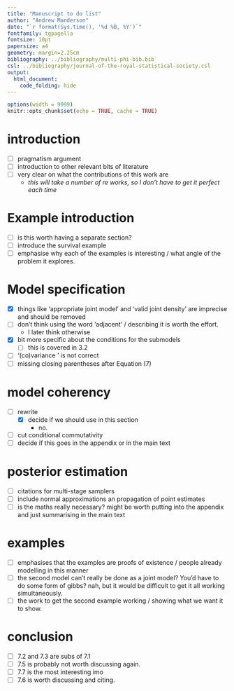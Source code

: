 ```yaml
---
title: "Manuscript to do list"
author: "Andrew Manderson"
date: "`r format(Sys.time(), '%d %B, %Y')`"
fontfamily: tgpagella
fontsize: 10pt
papersize: a4
geometry: margin=2.25cm
bibliography: ../bibliography/multi-phi-bib.bib
csl: ../bibliography/journal-of-the-royal-statistical-society.csl
output: 
  html_document:
    code_folding: hide
---
```


```r
options(width = 9999)
knitr::opts_chunk$set(echo = TRUE, cache = TRUE)
```

# introduction

- [ ] pragmatism argument
- [ ] introduction to other relevant bits of literature
- [ ] very clear on what the contributions of this work are
    - _this will take a number of re works, so I don't have to get it perfect each time_


# Example introduction

- [ ] is this worth having a separate section?
- [ ] introduce the survival example 
- [ ] emphasise why each of the examples is interesting / what angle of the problem it explores.

# Model specification

- [x] things like 'appropriate joint model' and 'valid joint density' are imprecise and should be removed
- [ ] don't think using the word 'adjacent' / describing it is worth the effort.
    - I later think otherwise
- [x] bit more specific about the conditions for the submodels
    - [ ] this is covered in 3.2
- [ ] '(co)variance \sigma' is not correct
- [ ] missing closing parentheses after Equation (7)

# model coherency

- [ ] rewrite
    - [x] decide if we should use \cap in this section
        - no.
- [ ] cut conditional commutativity
- [ ] decide if this goes in the appendix or in the main text

# posterior estimation 

- [ ] citations for multi-stage samplers 
- [ ] include normal approximations an propagation of point estimates 
- [ ] is the maths really necessary? might be worth putting into the appendix and just summarising in the main text

# examples

- [ ] emphasises that the examples are proofs of existence / people already modelling in this manner 
- [ ] the second model can't really be done as a joint model? You'd have to do some form of gibbs? nah, but it would be difficult to get it all working simultaneously.
- [ ] the work to get the second example working / showing what we want it to show.

# conclusion

- [ ] 7.2 and 7.3 are subs of 7.1
- [ ] 7.5 is probably not worth discussing again.
- [ ] 7.7 is the most interesting imo
- [ ] 7.6 is worth discussing and citing.
